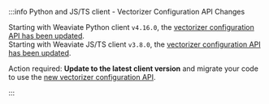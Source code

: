 :::info Python and JS/TS client - Vectorizer Configuration API Changes

Starting with Weaviate Python client `v4.16.0`, the [vectorizer configuration API has been updated](/weaviate/client-libraries/python#vectorizer-api-changes-v4160).  
Starting with Weaviate JS/TS client `v3.8.0`, the [vectorizer configuration API has been updated](/weaviate/client-libraries/typescript#vectorizer-api-changes-v380).

Action required: **Update to the latest client version** and migrate your code to use the [new vectorizer configuration API](/weaviate/manage-collections/vector-config#specify-a-vectorizer). 

:::
